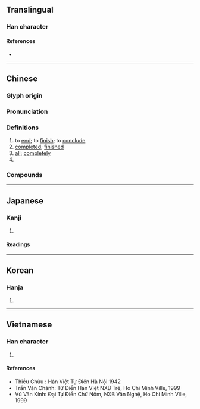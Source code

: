 {{also|毕}}
{{character info/new}}
==Translingual==

===Han character===
{{Han char|rn=102|rad=田|as=06|sn=11|four=60507|canj=WTJ}}

====References====
* {{Han ref|kx=0761.210|dkj=21829|dj=1171.130|hdz=42535.090|uh=7562|ud=30050|bh=B2A6|bd=45734}}

----

==Chinese==
{{zh-forms|s=毕}}

===Glyph origin===
{{Han etym}}

===Pronunciation===
{{zh-pron
|m=bì
|c=bat1
|h=pfs=pit
|md=bék
|mn=pit
|mn-t=big8
|w=4piq
|mc=y
|oc=y
|cat=v,a,pn
}}

===Definitions===
{{zh-hanzi}}

# to [[end]]; to [[finish]]; to [[conclude]]
# [[completed]]; [[finished]]
# [[all]]; [[completely]]
# {{surname|zh}}

===Compounds===
{{zh-der|大功畢成|完畢|原形畢露|子平畢娶|悉心畢力|了畢|凶相畢露|呼畢勒罕|佔畢|畢宿|畢命|畢生難忘|畢方|畢真|畢業考試|畢拉爾|畢業生|畢竟|畢畢剝剝|殫精畢力|畢生之玷|畢恭畢敬|窘態畢露|畢宿星團|畢拉彗星|畢力同心|畢姻|畢肖|畢業證書|畢業歌|殫精畢思|畢逋|畢羅|畢罷|畢生|畢氏定理|畢業論文|畢業式|畢業|畢拍|殫誠畢慮|畢卓持螯|畢業典禮|畢業旅行|水陸畢陳|月離於畢|鋒芒畢露|鄂畢河|醜態畢露|群賢畢至|箕風畢雨|畢家塘}}

----

==Japanese==

===Kanji===
{{ja-kanji|grade=|rs=田06}}

# {{rfdef|ja|sort=田06}}

====Readings====
{{ja-readings
|goon=ひち
|kanon=ひつ
|kun=お-わる, ことごと-く, あみ
}}

----

==Korean==

===Hanja===
{{ko-hanja|hangeul=필|eumhun=|rv=pil|mr=p'il|y=phil}}

# {{rfdef|ko|sort=田06}}

----

==Vietnamese==

===Han character===
{{vi-hantu|tất|rs=田06}}

# {{rfdef|vi|sort=田06}}

====References====
* Thiều Chửu : Hán Việt Tự Điển Hà Nội 1942
* Trần Văn Chánh: Từ Điển Hán Việt NXB Trẻ, Ho Chi Minh Ville, 1999
* Vũ Văn Kính: Đại Tự Điển Chữ Nôm, NXB Văn Nghệ, Ho Chi Minh Ville, 1999